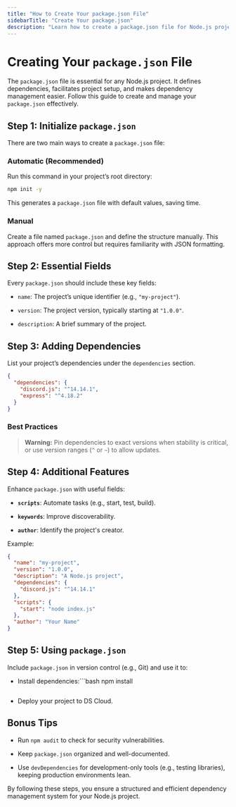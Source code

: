 ```yaml
---
title: "How to Create Your package.json File"
sidebarTitle: "Create Your package.json"
description: "Learn how to create a package.json file for Node.js projects"
---
```


# Creating Your `package.json` File

The `package.json` file is essential for any Node.js project. It defines dependencies, facilitates project setup, and makes dependency management easier. Follow this guide to create and manage your `package.json` effectively.

## Step 1: Initialize `package.json`

There are two main ways to create a `package.json` file:

### Automatic (Recommended)

Run this command in your project’s root directory:

```bash
npm init -y
```

This generates a `package.json` file with default values, saving time.

### Manual

Create a file named `package.json` and define the structure manually. This approach offers more control but requires familiarity with JSON formatting.

## Step 2: Essential Fields

Every `package.json` should include these key fields:

* `name`: The project’s unique identifier (e.g., `"my-project"`).

* `version`: The project version, typically starting at `"1.0.0"`.

* `description`: A brief summary of the project.

## Step 3: Adding Dependencies

List your project’s dependencies under the `dependencies` section.

```json
{
  "dependencies": {
    "discord.js": "^14.14.1",
    "express": "^4.18.2"
  }
}
```

### Best Practices

> **Warning:** Pin dependencies to exact versions when stability is critical, or use version ranges (`^` or `~`) to allow updates.

## Step 4: Additional Features

Enhance `package.json` with useful fields:

* **`scripts`**: Automate tasks (e.g., start, test, build).

* **`keywords`**: Improve discoverability.

* **`author`**: Identify the project's creator.

Example:

```json
{
  "name": "my-project",
  "version": "1.0.0",
  "description": "A Node.js project",
  "dependencies": {
    "discord.js": "^14.14.1"
  },
  "scripts": {
    "start": "node index.js"
  },
  "author": "Your Name"
}
```

## Step 5: Using `package.json`

Include `package.json` in version control (e.g., Git) and use it to:

* Install dependencies:```bash
  npm install
  ```

* Deploy your project to DS Cloud.

## Bonus Tips

* Run `npm audit` to check for security vulnerabilities.

* Keep `package.json` organized and well-documented.

* Use `devDependencies` for development-only tools (e.g., testing libraries), keeping production environments lean.

By following these steps, you ensure a structured and efficient dependency management system for your Node.js project.